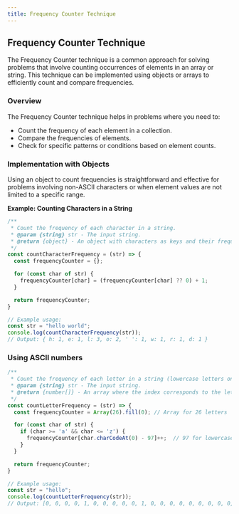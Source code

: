 ```yaml
---
title: Frequency Counter Technique
---
```


## Frequency Counter Technique

The Frequency Counter technique is a common approach for solving problems that involve counting occurrences of elements in an array or string. This technique can be implemented using objects or arrays to efficiently count and compare frequencies.

### Overview

The Frequency Counter technique helps in problems where you need to:
- Count the frequency of each element in a collection.
- Compare the frequencies of elements.
- Check for specific patterns or conditions based on element counts.

### Implementation with Objects

Using an object to count frequencies is straightforward and effective for problems involving non-ASCII characters or when element values are not limited to a specific range.

**Example: Counting Characters in a String**

```javascript
/**
 * Count the frequency of each character in a string.
 * @param {string} str - The input string.
 * @return {object} - An object with characters as keys and their frequencies as values.
 */
const countCharacterFrequency = (str) => {
  const frequencyCounter = {};

  for (const char of str) {
    frequencyCounter[char] = (frequencyCounter[char] ?? 0) + 1;
  }

  return frequencyCounter;
}

// Example usage:
const str = "hello world";
console.log(countCharacterFrequency(str)); 
// Output: { h: 1, e: 1, l: 3, o: 2, ' ': 1, w: 1, r: 1, d: 1 }
```

### Using ASCII numbers

```JavaScript
/**
 * Count the frequency of each letter in a string (lowercase letters only).
 * @param {string} str - The input string.
 * @return {number[]} - An array where the index corresponds to the letter (0 = 'a', 1 = 'b', ..., 25 = 'z').
 */
const countLetterFrequency = (str) => {
  const frequencyCounter = Array(26).fill(0); // Array for 26 letters

  for (const char of str) {
    if (char >= 'a' && char <= 'z') {
      frequencyCounter[char.charCodeAt(0) - 97]++;  // 97 for lowercase, 65 for Uppercase
    }
  }

  return frequencyCounter;
}

// Example usage:
const str = "hello";
console.log(countLetterFrequency(str)); 
// Output: [0, 0, 0, 0, 1, 0, 0, 0, 0, 0, 1, 0, 0, 0, 0, 0, 0, 0, 0, 0, 1, 0, 1, 0, 0, 0]

```